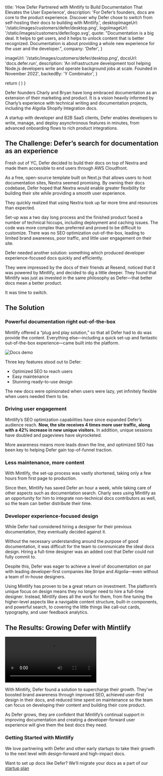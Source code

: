 
  title:
    'How Defer Partnered with Mintlify to Build Documentation That Elevates the User Experience',
  description:
    'For Defer’s founders, docs are core to the product experience. Discover why Defer chose to switch from self-hosting their docs to building with Mintlify.',
  desktopImageUrl: '/static/images/customers/defer/desktop.png',
  logoImageUrl: '/static/images/customers/defer/logo.svg',
  quote:
    "Documentation is a big deal. It helps to get users, and it helps to unlock content that is better recognized. Documentation is about providing a whole new experience for the user and the developer.",
  company: 'Defer',
}

  imageUrl: '/static/images/customers/defer/desktop.png',
  docsUrl: 'docs.defer.run',
  description:
    'An infrastructure development tool helping Node.js developers write and operate background jobs at scale. Founded in November 2022',
  backedBy:
    'Y Combinator',
}

  return (
    <StoryQuote
      quote={quote}
      imgUrl="/static/images/customers/defer/charly.jpg"
      person="Charly Poly, Co-Founder & CEO"
    />
  )
}


Defer founders Charly and Bryan have long embraced documentation as an extension of their marketing and product. It is a vision heavily informed by Charly’s experience with technical writing and documentation projects, including the Algolia Shopify Integration docs.

A startup with developer and B2B SaaS clients, Defer enables developers to write, manage, and deploy asynchronous features in minutes, from advanced onboarding flows to rich product integrations.

<Quote quote="A big focus for us is making it as easy as possible for people who are not familiar with our product and API to find what they need." />

## The Challenge: Defer’s search for documentation as an experience

Fresh out of YC, Defer decided to build their docs on top of Nextra and made them accessible to end users through AWS Cloudfront. 

As a free, open-source template built on Next.js that allows users to host documentation sites, Nextra seemed promising. By owning their docs codebase, Defer hoped that Nextra would enable greater flexibility for building their site while providing a smooth user experience. 

They quickly realized that using Nextra took up far more time and resources than expected.

Set-up was a two day long process and the finished product faced a number of technical hiccups, including deployment and caching issues. The code was more complex than preferred and proved to be difficult to customize. There was no SEO optimization out-of-the-box, leading to limited brand awareness, poor traffic, and little user engagement on their site.

Defer needed another solution: something which produced developer experience-focused docs quickly and efficiently.    

They were impressed by the docs of their friends at Resend, noticed that it was powered by Mintlify, and decided to dig a little deeper. They found that Mintlify was just as invested in the same philosophy as Defer—that better docs mean a better product. 

It was time to switch. 

## The Solution

### Powerful documentation right out-of-the-box

Mintlify offered a “plug and play solution,” so that all Defer had to do was provide the content. Everything else—including a quick set-up and fantastic out-of-the-box experience—came built into the platform.

<img
  src="/static/images/customers/defer/main.png"
  alt="Docs demo"
  className="rounded-md"
/>

Three key features stood out to Defer: 
- Optimized SEO to reach users
- Easy maintenance
- Stunning ready-to-use design

The new docs were opinionated when users were lazy, yet infinitely flexible when users needed them to be. 

###  Driving user engagement

Mintlify’s SEO optimization capabilities have since expanded Defer’s audience reach. **Now, the site receives 4 times more user traffic, along with a 42% increase in new unique visitors.** In addition, unique sessions have doubled and pageviews have skyrocketed.

More awareness means more leads down the line, and optimized SEO has been key to helping Defer gain top-of-funnel traction. 

### Less maintenance, more content

With Mintlify, the set-up process was vastly shortened, taking only a few hours from first page to production. 

Since then, Mintlify has saved Defer an hour a week, while taking care of other aspects such as documentation search. Charly sees using Mintlify as an opportunity for him to integrate non-technical docs contributors as well, so the team can better distribute their time.

<Quote quote="It really is a time-saver and an energy-saver. You can just focus on your docs, instead of trying to play around with a tool that is not working the way you want" />

### Developer experience-focused design 

While Defer had considered hiring a designer for their previous documentation, they eventually decided against it. 

Without the necessary understanding around the purpose of good documentation, it was difficult for the team to communicate the ideal docs design. Hiring a full-time designer was an added cost that Defer could not fully commit to. 

Despite this, Defer was eager to achieve a level of documentation on par with leading developer-first companies like Stripe and Algolia—even without a team of in-house designers.

Using Mintlify has proven to be a great return on investment. The platform’s unique focus on design means they no longer need to hire a full-time designer. Instead, Mintlify does all the work for them, from fine tuning the higher-level aspects like a navigable content structure, built-in components, and powerful search, to covering the little things like call-out cards, typography, and user feedback analytics. 

<Quote quote="[With Mintlify], you don’t have to worry again about the design and maintenance of your docs" />

## The Results: Growing Defer with Mintlify

<video className="w-full" controls>
  <source src="/static/images/customers/defer/docs.mp4" type="video/mp4" />
</video>

With Mintlify, Defer found a solution to supercharge their growth. They’ve boosted brand awareness through improved SEO, achieved user-first design in their docs, and reduced time spent on maintenance so the team can focus on developing their content and building their core product. 

As Defer grows, they are confident that Mintlify’s continual support in improving documentation and creating a developer-forward user experience will give them the best docs they need. 

<Quote quote="We have peace of mind knowing that we have Mintlify to help us grow and continue on our journey to achieve the top documentation." />

### Getting Started with Mintlify

We love partnering with Defer and other early startups to take their growth to the next level with design-forward and high-impact docs. 

Want to set up docs like Defer? We’ll migrate your docs as a part of our [startup plan](https://mintlify.com/start?utm_campaign=<defer-customer-story>&utm_medium=blog&utm_source=mintlify)
